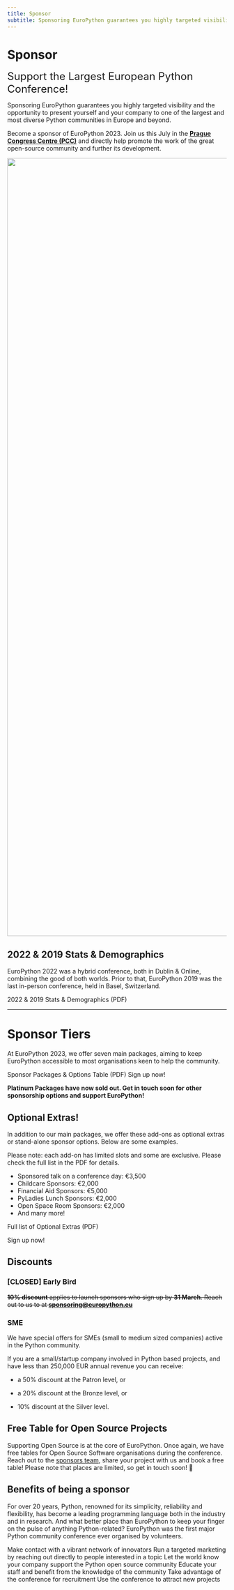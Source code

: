 ```yaml
---
title: Sponsor
subtitle: Sponsoring EuroPython guarantees you highly targeted visibility and the opportunity to present yourself and your company to one of the largest and most diverse Python communities in Europe and beyond.
---
```



# Sponsor

<font size="+2.5">Support the Largest European Python Conference!</font>

Sponsoring EuroPython guarantees you highly targeted visibility and the opportunity to present yourself and your company to one of the largest and most diverse Python communities in Europe and beyond.

Become a sponsor of EuroPython 2023. Join us this July in the **[Prague Congress Centre (PCC)](https://www.praguecc.cz/en/homepage)** and directly help promote the work of the great open-source community and further its development.

<img src="/img/hall_rotated.png" width="3279" height="1785" />

<ButtonWithTitle title="Ready to become a sponsor and join us in Prague?" text="Sign Up Now!" href="" />

## 2022 & 2019 Stats & Demographics

EuroPython 2022 was a hybrid conference, both in Dublin & Online, combining the good of both worlds. Prior to that, EuroPython 2019 was the last in-person conference, held in Basel, Switzerland.

<div style={{textAlign: "center"}}>
<ButtonLink href="https://drive.google.com/file/d/1qmZXvrSogaOKL-AuaXfiPJS_3wz6i0Hg/view?usp=share_link">2022
& 2019 Stats & Demographics (PDF)</ButtonLink>
</div>

---
 # Sponsor Tiers

At EuroPython 2023, we offer seven main packages, aiming to keep EuroPython accessible to most organisations keen to help the community.


<div style={{textAlign: "left", marginBottom: 30}}>
<ButtonLink href="https://drive.google.com/file/d/15f6HGVUjgx2OKaLoCaIa6uNG3W0xLOm6/view?usp=share_link">Sponsor Packages & Options Table (PDF)</ButtonLink>
<ButtonLink href="https://forms.gle/ZmKdd2qNzXbmM4Vb6">Sign up now!</ButtonLink>
</div>

<Note>**Platinum Packages have now sold out. Get in touch soon for other sponsorship options and support EuroPython!**</Note>

<SponsorTiers />

## Optional Extras!

In addition to our main packages, we offer these add-ons as optional extras or
stand-alone sponsor options. Below are some examples.

Please note: each add-on has limited slots and some are exclusive. Please check the full list in the PDF for details.

- Sponsored talk on a conference day: €3,500
- Childcare Sponsors: €2,000
- Financial Aid Sponsors: €5,000
- PyLadies Lunch Sponsors: €2,000
- Open Space Room Sponsors: €2,000
- And many more!

<div style={{textAlign: "left", right: 30}}>

<ButtonLink href="https://drive.google.com/file/d/15f6HGVUjgx2OKaLoCaIa6uNG3W0xLOm6/view?usp=share_link">Full list of Optional Extras (PDF)</ButtonLink>

<ButtonLink href="https://forms.gle/ZmKdd2qNzXbmM4Vb6">Sign up now!</ButtonLink>
</div>

## Discounts

### [CLOSED] Early Bird

 ~~**10% discount** applies to launch sponsors who sign up by **31 March**. Reach out to us to at **[sponsoring@europython.eu](mailto:sponsoring@europython.eu)**~~

### SME

We have special offers for SMEs (small to medium sized companies) active in the
Python community.

If you are a small/startup company involved in Python based projects, and have
less than 250,000 EUR annual revenue you can receive:

- a 50% discount at the Patron level, or

- a 20% discount at the Bronze level, or

- 10% discount at the Silver level.

## Free Table for Open Source Projects
Supporting Open Source is at the core of EuroPython. Once again, we have free
tables for Open Source Software organisations during the conference. Reach out to the
[sponsors team](mailto:sponsoring@europython.eu), share your project with us and
book a free table! Please note that places are limited, so get in touch soon! 🐍


## Benefits of being a sponsor

For over 20 years, Python, renowned for its simplicity, reliability and
flexibility, has become a leading programming language both in the industry and
in research. And what better place than EuroPython to keep your finger on the
pulse of anything Python-related? EuroPython was the first major Python
community conference ever organised by volunteers.

  <BenefitItem icon="network" title="Socialise">Make contact with a vibrant network of innovators</BenefitItem>
  <BenefitItem icon="target" title="Target">Run a targeted marketing by reaching out directly to people interested in a topic</BenefitItem>
  <BenefitItem icon="award" title="Community Cultivation">Let the world know your company support the Python open source community</BenefitItem>
  <BenefitItem icon="transfer" title="Know-How Transfer">Educate your staff and benefit from the knowledge of the community</BenefitItem>
  <BenefitItem icon="headhunt" title="Head Hunting">Take advantage of the conference for recruitment</BenefitItem>
  <BenefitItem icon="rocket" title="New Business">Use the conference to attract new projects</BenefitItem>
